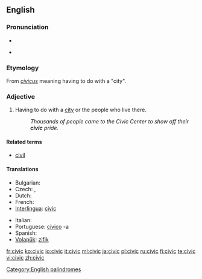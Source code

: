 {{wikipedia}}
==English==

===Pronunciation===
* {{SAMPA|/'sIvIk/}}
* {{IPA|/'sɪvɪk/}}
*: {{rhymes|ɪvɪk}}

===Etymology===
From {{etyl|la}} ''[[civicus]]'' meaning having to do with a "city".

===Adjective===
{{en-adj}}

# Having to do with a [[city]] or the people who live there.
#: ''Thousands of people came to the Civic Center to show off their '''civic''' pride.''

====Related terms====
* [[civil]]

====Translations====
{{trans-top|Having to do with a city or the people who live there}}
* Bulgarian: {{t|bg|граждански|sc=Cyrl}}
* Czech: {{t-|cs|městský|m}}, {{t-|cs|občanský|m}}
* Dutch: {{t-|nl|stedelijk}}
* French: {{t+|fr|civique}}
* [[Interlingua]]: [[civic]]
{{trans-mid}}
* Italian: {{t+|it|civico}}
* Portuguese: [[civico]] -a
* Spanish: {{t|es|cívico}}
* [[Volapük]]: [[zifik]]
{{trans-bottom}}

[[Category:English palindromes]]

[[fr:civic]]
[[ko:civic]]
[[io:civic]]
[[it:civic]]
[[ml:civic]]
[[ja:civic]]
[[pl:civic]]
[[ru:civic]]
[[fi:civic]]
[[te:civic]]
[[vi:civic]]
[[zh:civic]]